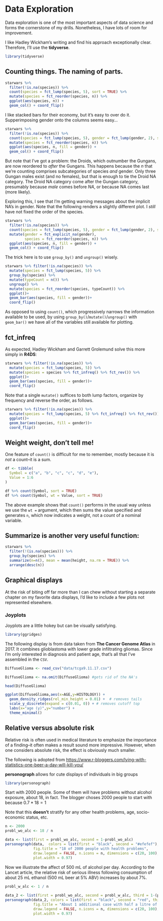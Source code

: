 # Data Exploration {#dataexploration}

Data exploration is one of the most important aspects of data science and forms the cornerstone of my drills. Nonetheless, I have lots of room for improvement.

I like Hadley Wickham's writing and find his approach exceptionally clear. Therefore, I'll use the **tidyverse**. 

```r
library(tidyverse)
```

## Counting things. The naming of parts. 

```r
starwars %>% 
  filter(!is.na(species)) %>% 
  count(species = fct_lump(species, 5), sort = TRUE) %>% 
  mutate(species = fct_reorder(species, n)) %>% 
  ggplot(aes(species, n)) + 
  geom_col() + coord_flip()
```

I like stacked bars for their economy, but it's easy to over do it. Supperimposing gender onto the columns seems easy...

```r
starwars %>% 
  filter(!is.na(species)) %>% 
  count(species = fct_lump(species, 5), gender = fct_lump(gender, 2), sort = TRUE) %>% 
  mutate(species = fct_reorder(species, n)) %>% 
  ggplot(aes(species, n, fill = gender)) + 
  geom_col() + coord_flip()
```

But note that I've got a problem: the Droids, which outnumber the Gungans, are now reordered to _after_ the Gungans. This happens because the $n$ that we're counting comprises subcategories of species _and_ gender.  Only three Gungan males exist (and no females), but that is enough to tie the Droid NA category. The Droid NA category come after the Gungan category, presumably because _male_ comes before _NA_, or because NA comes last (more likely). 

Exploring this, I see that I'm getting warning messages about the implicit NA's in gender. Note that the following renders a slightly different plot. I _still_ have not fixed the order of the species. 


```r
starwars %>% 
  filter(!is.na(species)) %>% 
  count(species = fct_lump(species, 5), gender = fct_lump(gender, 2), sort = TRUE) %>% 
  mutate(gender = fct_explicit_na(gender),
         species = fct_reorder(species, n)) %>% 
  ggplot(aes(species, n, fill = gender)) + 
  geom_col() + coord_flip()
```

The trick here is to use `group_by()` and `ungroup()` wisely. 

```r
starwars %>% filter(!is.na(species)) %>% 
  mutate(species = fct_lump(species, 5)) %>% 
  group_by(species) %>% 
  mutate(typeCount = n()) %>% 
  ungroup() %>% 
  mutate(species = fct_reorder(species, typeCount)) %>% 
  ggplot()+
  geom_bar(aes(species, fill = gender))+
  coord_flip()
```

As opposed to using `count()`, which progressively narrows the information available to be used, by using `group_by()`/`mutate()`/`ungroup()` with `geom_bar()` we have all of the variables still available for plotting. 

## fct_infreq

As expected, Hadley Wickham and Garrett Grolemund solve this more simply in **R4DS**:

```r
starwars %>% filter(!is.na(species)) %>% 
  mutate(species = fct_lump(species, 5)) %>% 
  mutate(species = species %>% fct_infreq() %>% fct_rev()) %>% 
  ggplot()+
  geom_bar(aes(species, fill = gender))+
  coord_flip()
```

Note that a single `mutate()` suffices to both lump factors, organize by frequency and reverse the order, as follows.

```r
starwars %>% filter(!is.na(species)) %>% 
  mutate(species = fct_lump(species, 5) %>% fct_infreq() %>% fct_rev()) %>% 
  ggplot()+
  geom_bar(aes(species, fill = gender))+
  coord_flip()
```

## Weight weight, don't tell me!

One feature of `count()` is difficult for me to remember, mostly because it is *not* a count--it is a sum. 

```r
df <- tibble(
  Symbol = c("a", "b", "c", "c", "d", "e"),
  Value = 1:6
)

df %>% count(Symbol, sort = TRUE)
df %>% count(Symbol, wt = Value, sort = TRUE)
```

The above example shows that `count()` performs in the usual way unless we use the `wt =` argument, which then sums the value specified and generates `n`, which now indicates a weight, not a count of a nominal variable. 

## Summarize is another very useful function:

```r
starwars %>% 
  filter(!(is.na(species))) %>% 
  group_by(species) %>% 
  summarize(n=n(), mean = mean(height, na.rm = TRUE)) %>% 
  arrange(desc(n))
```

## Graphical displays

At the risk of biting off far more than I can chew without starting a separate chapter on my favorite data displays, I'd like to include a few plots not represented elsewhere.

### Joyplots

Joyplots are a little hokey but can be visually satisfying. 

```r
library(ggridges)
```
The following display is from data taken from **The Cancer Genome Atlas** in 2017. It combines glioblastoma with lower grade infiltrating gliomas. Since I'm only interested in diagnosis and patient age, that's all that I've assembled in the `CSV`. 

```r
DiffuseGlioma <- read_csv("data/tcga9.11.17.csv")

DiffuseGlioma <- na.omit(DiffuseGlioma) #gets rid of the NA's

head(DiffuseGlioma)

ggplot(DiffuseGlioma,aes(x=AGE,y=HISTOLOGY)) +
  geom_density_ridges(rel_min_height = 0.01) +  # removes tails
  scale_y_discrete(expand = c(0.01, 0)) + # removes cutoff top
  labs(x="age (y)",y="number") +
  theme_minimal()
```

## Relative versus absolute risk

Relative risk is often used in medical literature to emphasize the importance of a finding--it often makes a result sound more impressive. However, when one considers absolute risk, the effect is obviously much smaller. 

The following is adopted from <https://www.r-bloggers.com/lying-with-statistics-one-beer-a-day-will-kill-you/>

**personograph** allows for cute displays of individuals in big groups

```r
library(personograph)
```

Start with 2000 people. Some of them will have problems without alcohol exposure, about 18, in fact. The blogger choses 2000 people to start with because $0.7*18=1$

Note that this **doesn't** stratify for any other health problems, age, socio-economic status, etc. 

```r
n <- 2000
probl_wo_alc <- 18 / n

data <- list(first = probl_wo_alc, second = 1-probl_wo_alc)
personograph(data,  colors = list(first = "black", second = "#efefef"),
             fig.title = "18 of 2000 people with health problems",
             draw.legend = FALSE, n.icons = n, dimensions = c(20, 100), 
             plot.width = 0.97)
```

Now we illustrate the affect of 500 mL of alcohol per day. According to the Lancet article, the relative risk of serious illness following consumption of about 25 mL ethanol (500 mL beer at 5% ABV) increases by about 7%. 

```r
probl_w_alc <- 1 / n
 
data_2 <- list(first = probl_wo_alc, second = probl_w_alc, third = 1-(probl_wo_alc+probl_w_alc))
personograph(data_2, colors = list(first = "black", second = "red", third = "#efefef"),
             fig.title = "About 1 additional case with half a litre of beer per day",
             draw.legend = FALSE, n.icons = n, dimensions = c(20, 100),
             plot.width = 0.97)
```


